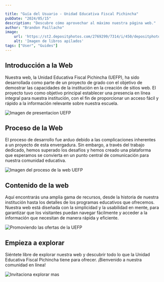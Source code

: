 ```yaml
---

title: "Guía del Usuario - Unidad Educativa Fiscal Pichincha"
pubDate: "2024/05/15"
description: "Descubre cómo aprovechar al máximo nuestra página web."
author: "Brandon Paillacho"
image:
    url: 'https://st2.depositphotos.com/2769299/7314/i/450/depositphotos_73146775-stock-photo-a-stack-of-books-on.jpg'
    alt: 'Imagen de libros apilados'
tags: ["User", "Guides"]
---
```



## Introducción a la Web

Nuestra web, la Unidad Educativa Fiscal Pichincha (UEFP), ha sido desarrollada como parte de un proyecto de grado con el objetivo de demostrar las capacidades de la institución en la creación de sitios web. El proyecto tuvo como objetivo principal establecer una presencia en línea integral para nuestra institución, con el fin de proporcionar un acceso fácil y rápido a la información relevante sobre nuestra escuela.

![Imagen de presentacion UEFP](./../../../assets/userDocs/1.png)

## Proceso de la Web

El proceso de desarrollo fue arduo debido a las complicaciones inherentes a un proyecto de esta envergadura. Sin embargo, a través del trabajo dedicado, hemos superado los desafíos y hemos creado una plataforma que esperamos se convierta en un punto central de comunicación para nuestra comunidad educativa.

![Imagen del proceso de la web UEFP](./../../../assets/userDocs/2.png)

## Contenido de la web

Aquí encontrarás una amplia gama de recursos, desde la historia de nuestra institución hasta los detalles de los programas educativos que ofrecemos. Nuestra web está diseñada con la simplicidad y la usabilidad en mente, para garantizar que los visitantes puedan navegar fácilmente y acceder a la información que necesitan de manera rápida y eficiente.

![Promoviendo las ofertas de la UEFP](./../../../assets/userDocs/3.png)

## Empieza a explorar

Siéntete libre de explorar nuestra web y descubrir todo lo que la Unidad Educativa Fiscal Pichincha tiene para ofrecer. ¡Bienvenido a nuestra comunidad en línea!

![Invitaciona explorar mas](./../../../assets/userDocs/4.png)

<LinkContainer>
<LinkCard text="Guia de navegacion para el usuario" title="Usuario" destiny="navegacion" content="user"/>
</LinkContainer>